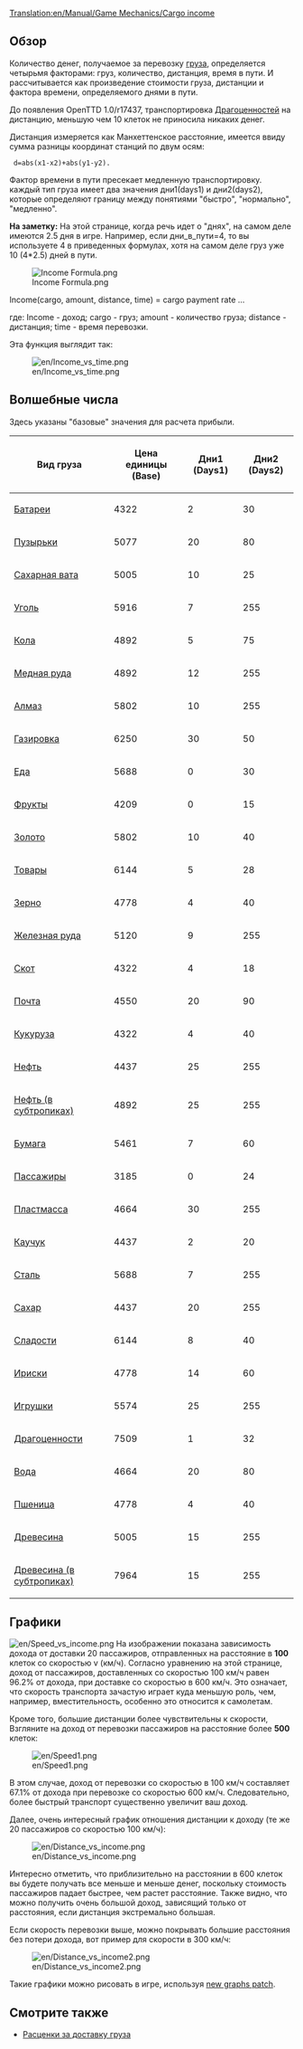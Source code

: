 [[Translation:en/Manual/Game Mechanics/Cargo income]]

== Обзор ==

Количество денег, получаемое за перевозку [[ru/Manual/Груз | груза]], определяется четырьмя факторами: груз, количество, дистанция, время в пути. И рассчитывается как произведение стоимости груза, дистанции и фактора времени, определяемого днями в пути.

До появления OpenTTD 1.0/r17437, транспортировка [[ru/Manual/Base Set/Cargos/Ценности | Драгоценностей]] на дистанцию, меньшую чем 10 клеток не приносила никаких денег.

Дистанция измеряется как Манхеттенское расстояние, имеется ввиду сумма разницы координат станций по двум осям: 

  d=abs(x1-x2)+abs(y1-y2).

Фактор времени в пути пресекает медленную транспортировку. каждый тип груза имеет два значения дни1(days1) и дни2(days2), которые определяют границу между понятиями "быстро", "нормально", "медленно".

'''На заметку:''' На этой странице, когда речь идет о "днях", на самом деле имеются 2.5 дня в игре. Например, если дни_в_пути=4, то вы используете 4 в приведенных формулах, хотя на самом деле груз уже 10 (4*2.5) дней в пути.

<!--
<math>
I(c,a,d,t)=c_\mathrm{Base} \cdot a \cdot d \cdot \max\left(31,
\begin{cases}
255 & t \le c_\mathrm{Days1} \\
255 - (t-c_\mathrm{Days1}) & c_\mathrm{Days1} < t \le c_\mathrm{Days1} + c_\mathrm{Days2} \\
255 - 2(t-c_\mathrm{Days1}) + c_\mathrm{Days2} & t > c_\mathrm{Days1} + c_\mathrm{Days2} 
\end{cases}\right)\cdot\frac{1}{2^{21}}
</math>
-->

[[File:en/Income Formula.png|Income Formula.png]]

Income(cargo, amount, distance, time) = cargo payment rate ...

где:
Income - доход; cargo - груз; amount - количество груза; distance - дистанция; time - время перевозки.

Эта функция выглядит так:

[[File:en/Income vs time.png]]

==Волшебные числа==

Здесь указаны "базовые" значения для расчета прибыли.

{| class="wikitable sortable" style="text-align:right"
!Вид груза!!Цена единицы (Base)!!Дни1 (Days1)!!Дни2 (Days2)
|-
|[[ru/Manual/Base Set/Cargos/Батарейки | Батареи]]||4322||2||30
|-
|[[ru/Manual/Base Set/Cargos/Пузырьки |Пузырьки]]||5077||20||80
|-
|[[ru/Manual/Base Set/Cargos/Сахарная вата | Сахарная вата]]||5005||10||25
|-
|[[ru/Manual/Base Set/Cargos/Уголь | Уголь]]||5916||7||255
|-
|[[ru/Manual/Base Set/Cargos/Кола | Кола]]||4892||5||75
|-
|[[ru/Manual/Base Set/Cargos/Медная руда | Медная руда]]||4892||12||255
|-
|[[ru/Manual/Base Set/Cargos/Алмазы | Алмаз]]||5802||10||255
|-
|[[ru/Manual/Base Set/Cargos/Газировка | Газировка]]||6250||30||50
|-
|[[ru/Manual/Base Set/Cargos/Еда | Еда]]||5688||0||30
|-
|[[ru/Manual/Base Set/Cargos/Фрукты | Фрукты]]||4209||0||15
|-
|[[ru/Manual/Base Set/Cargos/Золото | Золото]]||5802||10||40
|-
|[[ru/Manual/Base Set/Cargos/Товары | Товары]]||6144||5||28
|-
|[[ru/Manual/Base Set/Cargos/Зерно | Зерно]]||4778||4||40
|-
|[[ru/Manual/Base Set/Cargos/Железная руда | Железная руда]]||5120||9||255
|-
|[[ru/Manual/Base Set/Cargos/Скот | Скот]]||4322||4||18
|-
|[[ru/Manual/Base Set/Cargos/Почта | Почта]]||4550||20||90
|-
|[[ru/Manual/Base Set/Cargos/Кукуруза | Кукуруза]]||4322||4||40
|-
|[[ru/Manual/Base Set/Cargos/Нефть | Нефть]]||4437||25||255
|-
|[[ru/Manual/Base Set/Cargos/Нефть |Нефть (в субтропиках)]]||4892||25||255
|-
|[[ru/Manual/Base Set/Cargos/Бумага | Бумага]]||5461||7||60
|-
|[[ru/Manual/Base Set/Cargos/Пассажиры | Пассажиры]]||3185||0||24
|-
|[[ru/Manual/Base Set/Cargos/Пластик | Пластмасса]]||4664||30||255
|-
|[[ru/Manual/Base Set/Cargos/Каучук | Каучук]]||4437||2||20
|-
|[[ru/Manual/Base Set/Cargos/Сталь | Сталь]]||5688||7||255
|-
|[[ru/Manual/Base Set/Cargos/Сахар | Сахар]]||4437||20||255
|-
|[[ru/Manual/Base Set/Cargos/Конфеты| Сладости]]||6144||8||40
|-
|[[ru/Manual/Base Set/Cargos/Ириски | Ириски]]||4778||14||60
|-
|[[ru/Manual/Base Set/Cargos/Игрушки| Игрушки]]||5574||25||255
|-
|[[ru/Manual/Base Set/Cargos/Ценности | Драгоценности]]||7509||1||32
|-
|[[ru/Manual/Base Set/Cargos/Вода | Вода]]||4664||20||80
|-
|[[ru/Manual/Base Set/Cargos/Пшеница | Пшеница]]||4778||4||40
|-
|[[ru/Manual/Base Set/Cargos/Древесина | Древесина]]||5005||15||255
|-
|[[ru/Manual/Base Set/Cargos/Древесина |Древесина (в субтропиках)]]||7964||15||255
|}

==Графики==

[[File:en/Speed vs income.png]]
На изображении показана зависимость дохода от доставки 20 пассажиров, отправленных на расстояние в '''100''' клеток со скоростью v (км/ч). Согласно уравнению на этой странице, доход от пассажиров, доставленных со скоростью 100 км/ч равен 96.2% от дохода, при доставке со скоростью в 600 км/ч. Это означает, что скорость транспорта зачастую играет куда меньшую роль, чем, например, вместительность, особенно это относится к самолетам.

Кроме того, большие дистанции более чувствительны к скорости, Взгляните на доход от перевозки пассажиров на расстояние более '''500''' клеток:

[[File:en/Speed1.png]]

В этом случае, доход от перевозки со скоростью в 100 км/ч составляет 67.1% от дохода при перевозке со скоростью 600 км/ч. Следовательно, более быстрый транспорт существенно увеличит ваш доход.

Далее, очень интересный график отношения дистанции к доходу (те же 20 пассажиров со скоростью 100 км/ч):

[[File:en/Distance vs income.png]]

Интересно отметить, что приблизительно на расстоянии в 600 клеток вы будете получать все меньше и меньше денег, поскольку стоимость пассажиров падает быстрее, чем растет расстояние. Также видно, что можно получить очень большой доход, зависящий только от расстояния, если дистанция экстремально большая.

Если скорость перевозки выше, можно покрывать большие расстояния без потери дохода, вот пример для скорости в 300 км/ч:

[[File:en/Distance vs income2.png]]

Такие графики можно рисовать в игре, используя [http://www.tt-forums.net/viewtopic.php?f=33&t=31984 new graphs patch].

==Смотрите также==

*[[ru/Manual/Game Mechanics/Main Page#.D0.A0.D0.B0.D1.81.D1.86.D0.B5.D0.BD.D0.BA.D0.B8_.D0.B7.D0.B0_.D0.B4.D0.BE.D1.81.D1.82.D0.B0.D0.B2.D0.BA.D1.83_.D0.B3.D1.80.D1.83.D0.B7.D0.B0|Расценки за доставку груза]]